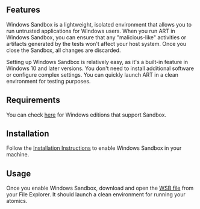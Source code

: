 ## Features

Windows Sandbox is a lightweight, isolated environment that allows you to run untrusted applications for Windows users. When you run ART in Windows Sandbox, you can ensure that any "malicious-like" activities or artifacts generated by the tests won't affect your host system. Once you close the Sandbox, all changes are discarded.

Setting up Windows Sandbox is relatively easy, as it's a built-in feature in Windows 10 and later versions. You don't need to install additional software or configure complex settings. You can quickly launch ART in a clean environment for testing purposes.

## Requirements

You can check [here](https://learn.microsoft.com/en-us/windows/security/application-security/application-isolation/windows-sandbox/windows-sandbox-overview#windows-edition-and-licensing-requirements) for Windows editions that support Sandbox.

## Installation

Follow the [Installation Instructions](https://learn.microsoft.com/en-us/windows/security/application-security/application-isolation/windows-sandbox/windows-sandbox-overview#installation) to enable Windows Sandbox in your machine.

## Usage

Once you enable Windows Sandbox, download and open the [WSB file](https://github.com/redcanaryco/invoke-atomicredteam/blob/master/sandbox/art.wsb) from your File Explorer. It should launch a clean environment for running your atomics.
